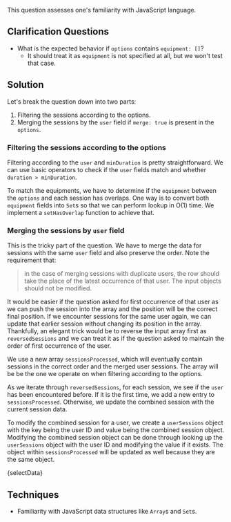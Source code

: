 

This question assesses one's familiarity with JavaScript language.

## Clarification Questions

- What is the expected behavior if `options` contains `equipment: []`?
  - It should treat it as `equipment` is not specified at all, but we won't test that case.

## Solution

Let's break the question down into two parts:

1. Filtering the sessions according to the options.
1. Merging the sessions by the `user` field if `merge: true` is present in the `options`.

### Filtering the sessions according to the options

Filtering according to the `user` and `minDuration` is pretty straightforward. We can use basic operators to check if the `user` fields match and whether `duration > minDuration`.

To match the equipments, we have to determine if the `equipment` between the `options` and each session has overlaps. One way is to convert both `equipment` fields into `Set`s so that we can perform lookup in O(1) time. We implement a `setHasOverlap` function to achieve that.

### Merging the sessions by `user` field

This is the tricky part of the question. We have to merge the data for sessions with the same `user` field and also preserve the order. Note the requirement that:

> in the case of merging sessions with duplicate users, the row should take the place of the latest occurrence of that user. The input objects should not be modified.

It would be easier if the question asked for first occurrence of that user as we can push the session into the array and the position will be the correct final position. If we encounter sessions for the same user again, we can update that earlier session without changing its position in the array. Thankfully, an elegant trick would be to reverse the input array first as `reversedSessions` and we can treat it as if the question asked to maintain the order of first occurrence of the user.

We use a new array `sessionsProcessed`, which will eventually contain sessions in the correct order and the merged user sessions. The array will be be the one we operate on when filtering according to the options.

As we iterate through `reversedSessions`, for each session, we see if the `user` has been encountered before. If it is the first time, we add a new entry to `sessionsProcessed`. Otherwise, we update the combined session with the current session data.

To modify the combined session for a user, we create a `userSessions` object with the key being the user ID and value being the combined session object. Modifying the combined session object can be done through looking up the `userSessions` object with the user ID and modifying the value if it exists. The object within `sessionsProcessed` will be updated as well because they are the same object.

<MDXCodeBlock>{selectData}</MDXCodeBlock>

## Techniques

- Familiarity with JavaScript data structures like `Array`s and `Set`s.
